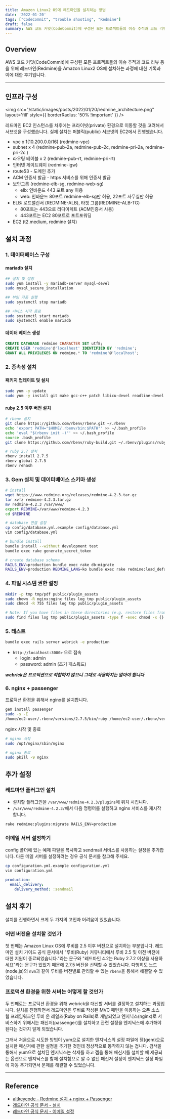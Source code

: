 ```yaml
---
title: Amazon Linux2 OS에 레드마인을 설치하는 방법
date: '2022-01-20'
tags: ["CodeCommit", "trouble shooting", "Redmine"]
draft: false
summary: AWS 코드 커밋(CodeCommit)에 구성된 모든 프로젝트들의 이슈 추적과 코드 리뷰 등을 위해 레드마인(Redmine)을 Amazon Linux2 OS에 설치하는 과정에 대한 기록과 이에 대한 후기입니다.
---
```


<TOCInline toc={props.toc} exclude="Overview" toHeading={2,3} asDisclosure/>

## Overview

AWS 코드 커밋(CodeCommit)에 구성된 모든 프로젝트들의 이슈 추적과 코드 리뷰 등을 위해 레드마인(Redmine)을 Amazon Linux2 OS에 설치하는 과정에 대한 기록과 이에 대한 후기입니다.

---

## 인프라 구성

<img src="/static/images/posts/2022/01/20/redmine_architecture.png" layout='fill' style={{ borderRadius: '50% !important' }} />

레드마인 EC2 인스턴스를 차후에는 프라이빗(private) 환경으로 이동할 것을 고려해서 서브넷을 구성했습니다. 실제 설치는 퍼블릭(public) 서브넷의 EC2에서 진행했습니다.

- vpc x 1(10.200.0.0/16) (redmine-vpc)
- subnet x 4 (redmine-pub-2a, redmine-pub-2c, redmine-pri-2a, redmine-pri-2c )
- 라우팅 테이블 x 2 (redmine-pub-rt, redmine-pri-rt)
- 인터넷 게이트웨이 (redmine-igw)
- route53 - 도메인 추가
- ACM 인증서 발급 - https 서비스를 위해 인증서 발급
- 보안그룹 (redmine-elb-sg, redmine-web-sg)
  - elb: 인바운드 443 포트 any 허용
  - web: 인바운드 80포트 redmine-elb-sg만 허용, 22포트 사무실만 허용
- ELB: 로드밸런서 (REDMINE-ALB), 타겟 그룹(REDMINE-ALB-TG)
  - 80포트는 443으로 리다이렉트 (ACM인증서 사용)
  - 443포트는 EC2 80포트로 포트포워딩
- EC2 (t2.medium, redmine 설치)

## 설치 과정

### 1. 데이터베이스 구성

#### mariadb 설치

```bash
## 설치 및 설정
sudo yum install -y mariadb-server mysql-devel
sudo mysql_secure_installation

## 부팅 자동 실행
sudo systemctl stop mariadb

## 서비스 시작 종료
sudo systemctl start mariadb
sudo systemctl enable mariadb
```

#### 데이터 베이스 생성

```sql
CREATE DATABASE redmine CHARACTER SET utf8;
CREATE USER 'redmine'@'localhost' IDENTIFIED BY 'redmine';
GRANT ALL PRIVILEGES ON redmine.* TO 'redmine'@'localhost';
```

### 2. 종속성 설치

#### 패키지 업데이트 및 설치

```bash
sudo yum -y update 
sudo yum -y install git make gcc-c++ patch libicu-devel readline-devel libxml2-devel libxslt-devel ImageMagick ImageMagick-devel openssl-devel libcurl-devel curl
```

#### ruby 2.5 이후 버전 설치

```bash
# rbenv 설치
git clone https://github.com/rbenv/rbenv.git ~/.rbenv
echo 'export PATH="$HOME/.rbenv/bin:$PATH"' >> ~/.bash_profile
echo 'eval "$(rbenv init -)"' >> ~/.bash_profile
source .bash_profile
git clone https://github.com/rbenv/ruby-build.git ~/.rbenv/plugins/ruby-build

# ruby 2.7 설치
rbenv install 2.7.5
rbenv global 2.7.5
rbenv rehash
```

### 3. Gem 설치 및 데이터베이스 스키마 생성

```bash
# install 
wget https://www.redmine.org/releases/redmine-4.2.3.tar.gz
tar xvfz redmine-4.2.3.tar.gz
mv redmine-4.2.3 /var/www/
export REDMINE=/var/www/redmine-4.2.3
cd $REDMINE

# database 연결 설정
cp config/database.yml.example config/database.yml
vim config/database.yml

# bundle install
bundle install --without development test
bundle exec rake generate_secret_token

# create database schema
RAILS_ENV=production bundle exec rake db:migrate
RAILS_ENV=production REDMINE_LANG=ko bundle exec rake redmine:load_default_data
```

### 4. 파일 시스템 권한 설정

```bash
mkdir -p tmp tmp/pdf public/plugin_assets
sudo chown -R nginx:nginx files log tmp public/plugin_assets
sudo chmod -R 755 files log tmp public/plugin_assets

# Note: If you have files in these directories (e.g. restore files from backup), make sure these files are not executable.
sudo find files log tmp public/plugin_assets -type f -exec chmod -x {} +
```

### 5. 테스트

```bash
bundle exec rails server webrick -e production
```

- `http://localhost:3000>` 으로 접속
  - login: admin
  - password: admin (초기 패스워드)

***webrick은 프로덕션으로 적합하지 않으니 그대로 사용하지는 말아야 합니다***

### 6. nginx + passenger

프로덕션 환경을 위해서 nginx를 설치합니다.

```bash
gem install passenger
sudo -s -E
/home/ec2-user/.rbenv/versions/2.7.5/bin/ruby /home/ec2-user/.rbenv/versions/2.7.5/lib/ruby/gems/2.7.0/gems/passenger-6.0.12/bin/passenger-install-nginx-module
```

nginx 시작 및 종료

```bash
# nginx 시작
sudo /opt/nginx/sbin/nginx

# nginx 종료
sudo pkill -9 nginx
```

## 추가 설정

### 레드마인 플러그인 설치

- 설치할 플러그인을 `/var/www/redmine-4.2.3/plugins`에 위치 시킵니다.
- `/var/www/redmine-4.2.3/`에서 다음 명령어를 실행하고 nginx 서비스를 재시작합니다.

```bash
rake redmine:plugins:migrate RAILS_ENV=production
```

### 이메일 서버 설정하기

config 폴더에 있는 예제 파일을 복사하고 sendmail 서비스를 사용하는 설정을 추가합니다. 다른 메일 서버를 설정하려는 경우 공식 문서를 참고해 주세요.

```bash
cp configuration.yml.example configuration.yml
vim configuration.yml
```

```yml
production:
  email_delivery:
    delivery_method: :sendmail
```

## 설치 후기

설치를 진행하면서 크게 두 가지의 고민과 어려움이 있었습니다.

### 어떤 버전을 설치할 것인가

첫 번째는 Amazon Linux OS에 루비를 2.5 이후 버전으로 설치하는 부분입니다.
레드마인 설치 가이드 공식 문서에서 "루비(Ruby) 커뮤니티에서 루비 2.5 및 이전 버전에 대한 지원이 종료되었습니다."라는 문구와 "레드마인 4.2는 Ruby 2.7.2 이상을 사용하세요"라는 문구가 있었기 때문에 2.7.5 버전을 선택할 수 있었습니다.
다행히도 노드(node.js)의 `nvm`과 같이 루비를 버전별로 관리할 수 있는 `rbenv`을 통해서 해결할 수 있었습니다.

### 프로덕션 환경을 위한 서버는 어떻게 할 것인가

두 번째로는 프로덕션 환경을 위해 webrick을 대신할 서버를 결정하고 설치하는 과정입니다.
설치를 진행하면서 레드마인은 루비로 작성된 MVC 패턴을 이용하는 오픈 소스 웹 프레임워크인 루비 온 레일즈(Ruby on Rails)로 개발되었고 엔지닉스(nginx)로
서비스하기 위해서는 패신저(passenger)를 설치하고 관련 설정을 엔지닉스에 추가해야 된다는 것까지 알게 되었습니다.

그래서 처음으로 시도한 방법이 yum으로 설치한 엔지닉스의 설정 파일에 젬(gem)으로 설치한 패신저에 관한 설정을 추가한 것인데 정상적으로 동작하지 않는 겁니다.
검색을 통해서 yum으로 설치된 엔지닉스는 삭제를 하고 젬을 통해 패신저를 설치할 때 제공되는 옵션으로 엔지닉스를 함께 설치함으로 알 수 없던 패신저 설정이 엔지닉스 설정 파일에 자동 추가되면서 문제를 해결할 수 있었습니다.

---

## Reference

- [altkeycode - Redmine 설치 + nginx + Passenger](https://altkeycode.tistory.com/12)
- [레드마인 공식 문서 - 설치](https://www.redmine.org/projects/redmine/wiki/RedmineInstall)
- [레드마인 공식 문서 - 이메일 설정](https://www.redmine.org/projects/redmine/wiki/EmailConfiguration)
